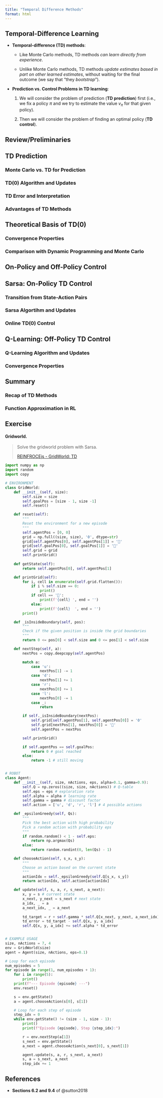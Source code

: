 ```yaml
---
title: "Temporal Difference Methods"
format: html
---
```


## Temporal-Difference Learning

- **Temporal-difference (TD) methods**:

    - Like Monte Carlo methods, TD methods *can learn directly from experience*.

    - Unlike Monte Carlo methods, TD methods *update estimates based in part on other learned estimates*, without waiting for the final outcome (we say that "they *bootstrap*").

- **Prediction vs. Control Problems in TD learning**:

    1. We will consider the problem of prediction (**TD prediction**) first (i.e., we fix a policy $\pi$ and we try to estimate the value $v_\pi$ for that given policy).

    1. Then we will consider the problem of finding an optimal policy (**TD control**).



## Review/Preliminaries



## TD Prediction

<h3>Monte Carlo vs. TD for Prediction</h3>

<h3>TD(0) Algorithm and Updates</h3>

<h3>TD Error and Interpretation</h3>

<h3>Advantages of TD Methods</h3>



## Theoretical Basis of TD(0)

<h3>Convergence Properties</h3>

<h3>Comparison with Dynamic Programming and Monte Carlo</h3>



## On-Policy and Off-Policy Control



## Sarsa: On-Policy TD Control

<h3>Transition from State-Action Pairs</h3>

<h3>Sarsa Algortihm and Updates</h3>

<h3>Online TD(0) Control</h3>



## Q-Learning: Off-Policy TD Control

<h3>Q-Learning Algorithm and Updates</h3>

<h3>Convergence Properties</h3>



## Summary

<h3>Recap of TD Methods</h3>

<h3>Function Approximation in RL</h3>



## Exercise

<h4>Gridworld.</h4>

> Solve the gridworld problem with Sarsa.
>
> [REINFROCEjs - GridWorld: TD](https://cs.stanford.edu/people/karpathy/reinforcejs/gridworld_td.html)

```python
import numpy as np
import random
import copy

# ENVIRONMENT
class GridWorld:
    def __init__(self, size):
        self.size = size
        self.goalPos = [size - 1, size -1]
        self.reset()

    def reset(self):
        """
        Reset the environment for a new episode
        """
        self.agentPos = [0, 0]
        grid = np.full((size, size), '0', dtype=str)
        grid[self.agentPos[0], self.agentPos[1]] = '🤖'
        grid[self.goalPos[0], self.goalPos[1]] = '🏁'
        self.grid = grid
        self.printGrid()
    
    def getState(self):
        return self.agentPos[0], self.agentPos[1]

    def printGrid(self):
        for i, cell in enumerate(self.grid.flatten()):
            if i % self.size == 0:
                print()
            if cell == '🤖':
                print(f'{cell} ', end = '')
            else:
                print(f'{cell}  ', end = '')
        print()

    def _isInsideBoundary(self, pos):
        """
        Check if the given position is inside the grid boundaries
        """
        return 0 <= pos[0] < self.size and 0 <= pos[1] < self.size

    def nextStep(self, a):
        nextPos = copy.deepcopy(self.agentPos)

        match a:
            case 'u':
                nextPos[1] -= 1
            case 'd':
                nextPos[1] += 1
            case 'r':
                nextPos[0] += 1
            case 'l':
                nextPos[0] -= 1
            case _:
                return

        if self._isInsideBoundary(nextPos):
            self.grid[self.agentPos[1], self.agentPos[0]] = '0'
            self.grid[nextPos[1], nextPos[0]] = '🤖'
            self.agentPos = nextPos

        self.printGrid()

        if self.agentPos == self.goalPos:
            return 0 # goal reached
        else:
            return -1 # still moving


# ROBOT
class Agent:
    def __init__(self, size, nActions, eps, alpha=0.1, gamma=0.9):
        self.Q = np.zeros((size, size, nActions)) # Q-table
        self.eps = eps # exploration rate
        self.alpha = alpha # learning rate
        self.gamma = gamma # discount factor
        self.action = ['u', 'd', 'r', 'l'] # 4 possible actions

    def _epsilonGreedy(self, Qs):
        """
        Pick the best action with high probability
        Pick a random action with probability eps
        """
        if random.random() < 1 - self.eps:
            return np.argmax(Qs)
        else:
            return random.randint(0, len(Qs) - 1)

    def chooseAction(self, s_x, s_y):
        """
        Choose an action based on the current state
        """
        actionIdx = self._epsilonGreedy(self.Q[s_x, s_y])
        return actionIdx, self.action[actionIdx]

    def update(self, s, a, r, s_next, a_next):
        x, y = s # current state
        x_next, y_next = s_next # next state
        a_idx, _ = a 
        a_next_idx, _ = a_next
        
        td_target = r + self.gamma * self.Q[x_next, y_next, a_next_idx]
        td_error = td_target - self.Q[x, y, a_idx]
        self.Q[x, y, a_idx] += self.alpha * td_error


# EXAMPLE USAGE
size, nActions = 7, 4
env = GridWorld(size)
agent = Agent(size, nActions, eps=0.1)

# Loop for each episode
num_episodes = 5
for episode in range(1, num_episodes + 1):
    for i in range(5):
        print()
    print(f"--- Episode {episode} ---")
    env.reset()

    s = env.getState()
    a = agent.chooseAction(s[0], s[1])

    # Loop for each step of episode
    step_idx = 0
    while env.getState() != (size - 1, size - 1):
        print()
        print(f"Episode {episode}, Step {step_idx}:")

        r = env.nextStep(a[1])
        s_next = env.getState()
        a_next = agent.chooseAction(s_next[0], s_next[1])

        agent.update(s, a, r, s_next, a_next)
        s, a = s_next, a_next
        step_idx += 1
```



## References

- **Sections 6.2 and 9.4** of @sutton2018